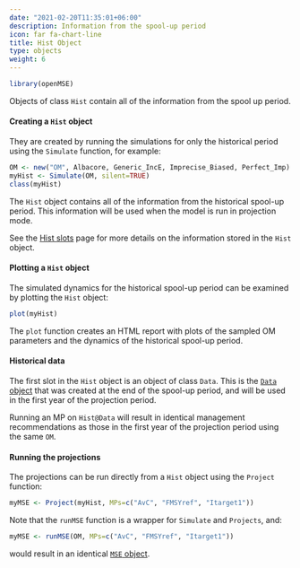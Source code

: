 ```yaml
---
date: "2021-02-20T11:35:01+06:00"
description: Information from the spool-up period
icon: far fa-chart-line
title: Hist Object
type: objects
weight: 6
---
```


```r
library(openMSE)
```

Objects of class `Hist` contain all of the information from the spool up period. 


#### Creating a `Hist` object 
They are created by running the simulations for only the historical period using the `Simulate` function, for example:

```r
OM <- new("OM", Albacore, Generic_IncE, Imprecise_Biased, Perfect_Imp)
myHist <- Simulate(OM, silent=TRUE)
class(myHist)
```

The `Hist` object contains all of the information from the historical spool-up period. This information will be used when the model is run in projection mode.

See the [Hist slots](1-contents) page for more details on the information stored in the `Hist` object.

#### Plotting a `Hist` object
The simulated dynamics for the historical spool-up period can be examined by plotting the `Hist` object:

```r
plot(myHist)
```

The `plot` function creates an HTML report with plots of the sampled OM parameters and the dynamics of the historical spool-up period.

#### Historical data
The first slot in the `Hist` object is an object of class `Data`. This is the [`Data` object](/object-data/) that was created at the end of the spool-up period, and will be used in the first year of the projection period. 

Running an MP on `Hist@Data` will result in identical management recommendations as those in the first year of the projection period using the same `OM`. 


#### Running the projections
The projections can be run directly from a `Hist` object using the `Project` function:

```r
myMSE <- Project(myHist, MPs=c("AvC", "FMSYref", "Itarget1"))
```

Note that the `runMSE` function is a wrapper for `Simulate` and `Projects`, and:

```r
myMSE <- runMSE(OM, MPs=c("AvC", "FMSYref", "Itarget1"))
```

would result in an identical [`MSE` object](/object-mse).

